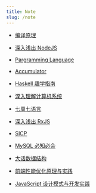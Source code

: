 ```yaml
---
title: Note
slug: /note
---
```


- [编译原理](/note/compliers)

- [深入浅出 NodeJS](/note/a-simple-explanation-of-nodejs)

- [Pargramming Language](/note/programming-language)

- [Accumulator](/note/accumulator)

- [Haskell 趣学指南](/note/learn-you-a-haskell)

- [深入理解计算机系统](/note/csapp)

- [七周七语言](/note/7-languages-in-7-weeks)

- [深入浅出 RxJS](/note/a-simple-explanation-of-rxjs)

- [SICP](/note/sicp)

- [MySQL 必知必会](/note/mysql-must-know)

- [大话数据结构](/note/big-talk-data-structure)

- [前端性能优化原理与实践](/note/front-end-performance-optimization)

- [JavaScript 设计模式与开发实践](/note/javascript-design-patterns-and-development-practices)
